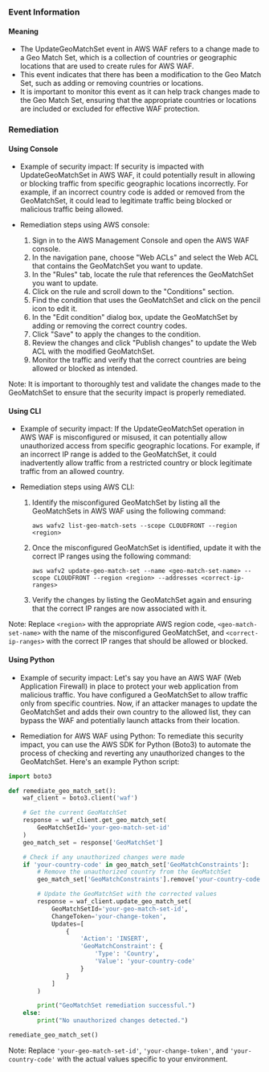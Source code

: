 
### Event Information

#### Meaning

- The UpdateGeoMatchSet event in AWS WAF refers to a change made to a Geo Match Set, which is a collection of countries or geographic locations that are used to create rules for AWS WAF.
- This event indicates that there has been a modification to the Geo Match Set, such as adding or removing countries or locations.
- It is important to monitor this event as it can help track changes made to the Geo Match Set, ensuring that the appropriate countries or locations are included or excluded for effective WAF protection.

### Remediation

#### Using Console

- Example of security impact: If security is impacted with UpdateGeoMatchSet in AWS WAF, it could potentially result in allowing or blocking traffic from specific geographic locations incorrectly. For example, if an incorrect country code is added or removed from the GeoMatchSet, it could lead to legitimate traffic being blocked or malicious traffic being allowed.

- Remediation steps using AWS console:
  1. Sign in to the AWS Management Console and open the AWS WAF console.
  2. In the navigation pane, choose "Web ACLs" and select the Web ACL that contains the GeoMatchSet you want to update.
  3. In the "Rules" tab, locate the rule that references the GeoMatchSet you want to update.
  4. Click on the rule and scroll down to the "Conditions" section.
  5. Find the condition that uses the GeoMatchSet and click on the pencil icon to edit it.
  6. In the "Edit condition" dialog box, update the GeoMatchSet by adding or removing the correct country codes.
  7. Click "Save" to apply the changes to the condition.
  8. Review the changes and click "Publish changes" to update the Web ACL with the modified GeoMatchSet.
  9. Monitor the traffic and verify that the correct countries are being allowed or blocked as intended.

Note: It is important to thoroughly test and validate the changes made to the GeoMatchSet to ensure that the security impact is properly remediated.

#### Using CLI

- Example of security impact: If the UpdateGeoMatchSet operation in AWS WAF is misconfigured or misused, it can potentially allow unauthorized access from specific geographic locations. For example, if an incorrect IP range is added to the GeoMatchSet, it could inadvertently allow traffic from a restricted country or block legitimate traffic from an allowed country.

- Remediation steps using AWS CLI:
  1. Identify the misconfigured GeoMatchSet by listing all the GeoMatchSets in AWS WAF using the following command:
     ```
     aws wafv2 list-geo-match-sets --scope CLOUDFRONT --region <region>
     ```
  2. Once the misconfigured GeoMatchSet is identified, update it with the correct IP ranges using the following command:
     ```
     aws wafv2 update-geo-match-set --name <geo-match-set-name> --scope CLOUDFRONT --region <region> --addresses <correct-ip-ranges>
     ```
  3. Verify the changes by listing the GeoMatchSet again and ensuring that the correct IP ranges are now associated with it.

Note: Replace `<region>` with the appropriate AWS region code, `<geo-match-set-name>` with the name of the misconfigured GeoMatchSet, and `<correct-ip-ranges>` with the correct IP ranges that should be allowed or blocked.

#### Using Python

- Example of security impact: Let's say you have an AWS WAF (Web Application Firewall) in place to protect your web application from malicious traffic. You have configured a GeoMatchSet to allow traffic only from specific countries. Now, if an attacker manages to update the GeoMatchSet and adds their own country to the allowed list, they can bypass the WAF and potentially launch attacks from their location.

- Remediation for AWS WAF using Python: To remediate this security impact, you can use the AWS SDK for Python (Boto3) to automate the process of checking and reverting any unauthorized changes to the GeoMatchSet. Here's an example Python script:

```python
import boto3

def remediate_geo_match_set():
    waf_client = boto3.client('waf')

    # Get the current GeoMatchSet
    response = waf_client.get_geo_match_set(
        GeoMatchSetId='your-geo-match-set-id'
    )
    geo_match_set = response['GeoMatchSet']

    # Check if any unauthorized changes were made
    if 'your-country-code' in geo_match_set['GeoMatchConstraints']:
        # Remove the unauthorized country from the GeoMatchSet
        geo_match_set['GeoMatchConstraints'].remove('your-country-code')

        # Update the GeoMatchSet with the corrected values
        response = waf_client.update_geo_match_set(
            GeoMatchSetId='your-geo-match-set-id',
            ChangeToken='your-change-token',
            Updates=[
                {
                    'Action': 'INSERT',
                    'GeoMatchConstraint': {
                        'Type': 'Country',
                        'Value': 'your-country-code'
                    }
                }
            ]
        )

        print("GeoMatchSet remediation successful.")
    else:
        print("No unauthorized changes detected.")

remediate_geo_match_set()
```

Note: Replace `'your-geo-match-set-id'`, `'your-change-token'`, and `'your-country-code'` with the actual values specific to your environment.

